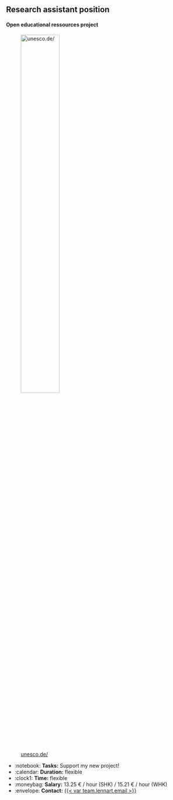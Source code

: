 ## Research assistant position


::: {.fragment}

#### Open educational ressources project 

![[unesco.de/](https://www.unesco.de/wissen/wissenschaft/open-science/umsetzung-der-unesco-empfehlung-zu-open-science)](../images/open-science.jpg){fig-align="center" width="50%"}
:::

::: {.fragment}

- :notebook: **Tasks:** Support my new project!
- :calendar: **Duration:** flexible
- :clock1: **Time:** flexible
- :moneybag: **Salary:** 13.25 € / hour (SHK) / 15.21 € / hour (WHK)
- :envelope: **Contact:** [{{< var team.lennart.email >}}]({{< var team.lennart.mailto >}})

:::
